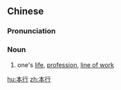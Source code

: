 ==Chinese==
{{zh-forms}}

===Pronunciation===
{{zh-pron
|m=běnháng
|c=bun2 hong4-2
|mn=pún-hâng
|cat=n
}}

===Noun===
{{zh-noun}}

# one's [[life]], [[profession]], [[line of work]]

[[hu:本行]]
[[zh:本行]]